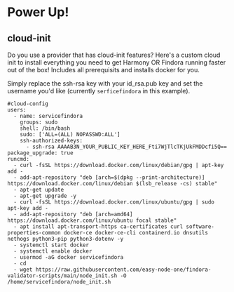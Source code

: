 # Power Up!

## cloud-init
Do you use a provider that has cloud-init features? Here's a custom cloud init to install everything you need to get Harmony OR Findora running faster out of the box! Includes all prerequisits and installs docker for you.

Simply replace the ssh-rsa key with your id_rsa.pub key and set the username you'd like (currently `serficefindora` in this example).

```text
#cloud-config
users:
  - name: servicefindora
    groups: sudo
    shell: /bin/bash
    sudo: ['ALL=(ALL) NOPASSWD:ALL']
    ssh-authorized-keys:
      - ssh-rsa AAAAB3N_YOUR_PUBLIC_KEY_HERE_Fti7WjTlcTKjUkFMDDcfi5Q==
package_upgrade: true
runcmd:
  - curl -fsSL https://download.docker.com/linux/debian/gpg | apt-key add -
  - add-apt-repository "deb [arch=$(dpkg --print-architecture)] https://download.docker.com/linux/debian $(lsb_release -cs) stable"
  - apt-get update
  - apt-get upgrade -y
  - curl -fsSL https://download.docker.com/linux/ubuntu/gpg | sudo apt-key add -
  - add-apt-repository "deb [arch=amd64] https://download.docker.com/linux/ubuntu focal stable"
  - apt install apt-transport-https ca-certificates curl software-properties-common docker-ce docker-ce-cli containerd.io dnsutils nethogs python3-pip python3-dotenv -y
  - systemctl start docker
  - systemctl enable docker
  - usermod -aG docker servicefindora
  - cd
  - wget https://raw.githubusercontent.com/easy-node-one/findora-validator-scripts/main/node_init.sh -O /home/servicefindora/node_init.sh
  ```